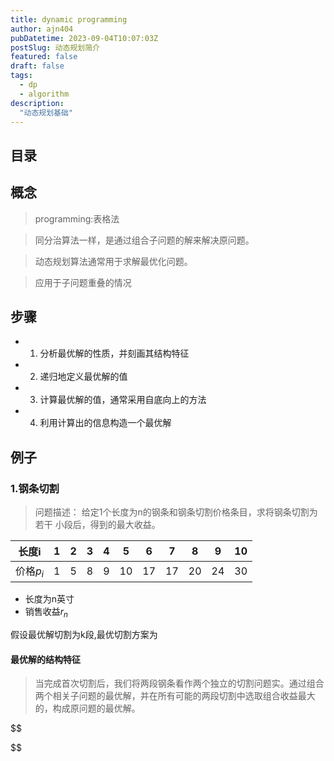 ```yaml
---
title: dynamic programming
author: ajn404
pubDatetime: 2023-09-04T10:07:03Z
postSlug: 动态规划简介
featured: false
draft: false
tags:
  - dp
  - algorithm
description:
  "动态规划基础"
---
```


## 目录

## 概念

> programming:表格法

> 同分治算法一样，是通过组合子问题的解来解决原问题。

> 动态规划算法通常用于求解最优化问题。

> 应用于子问题重叠的情况


## 步骤

- 1. 分析最优解的性质，并刻画其结构特征
- 2. 递归地定义最优解的值
- 3. 计算最优解的值，通常采用自底向上的方法
- 4. 利用计算出的信息构造一个最优解

## 例子

### 1.钢条切割

> 问题描述：
> 给定1个长度为n的钢条和钢条切割价格条目，求将钢条切割为若干
> 小段后，得到的最大收益。


| 长度i | 1 | 2 | 3| 4| 5| 6| 7 |8 | 9 | 10 |
|-------|-------|-------|-------|-------|-------|-------|-------|-------|-------|-------|
| 价格$p_{i}$ | 1 | 5 | 8| 9| 10| 17|17 |20| 24|30 |

- 长度为n英寸
- 销售收益$r_{n}$

假设最优解切割为k段,最优切割方案为


#### 最优解的结构特征

> 当完成首次切割后，我们将两段钢条看作两个独立的切割问题实。通过组合两个相关子问题的最优解，并在所有可能的两段切割中选取组合收益最大的，构成原问题的最优解。

$$

$$

